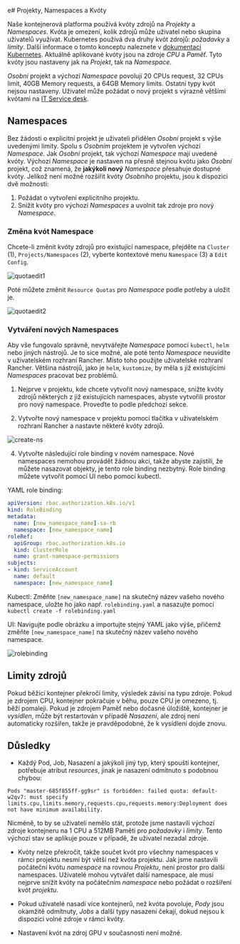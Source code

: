 e# Projekty, Namespaces a Kvóty

Naše kontejnerová platforma používá kvóty zdrojů na *Projekty* a *Namespaces*. Kvóta je omezení, kolik zdrojů může uživatel nebo skupina uživatelů využívat. Kubernetes používá dva druhy kvót zdrojů: *požadavky* a *limity*. Další informace o tomto konceptu naleznete v [dokumentaci Kubernetes](https://kubernetes.io/docs/concepts/configuration/manage-resources-containers/). Aktuálně aplikované kvóty jsou na zdroje *CPU* a *Paměť*. Tyto kvóty jsou nastaveny jak na *Projekt*, tak na *Namespace*.

*Osobní* projekt a výchozí *Namespace* povolují 20 CPUs request, 32 CPUs limit, 40GB Memory requests, a  64GB Memory limits. Ostatní typy kvót nejsou nastaveny. Uživatel může požádat o nový projekt s výrazně většími kvótami na <a href="mailto:k8s@ics.muni.cz">IT Service desk</a>.

## Namespaces

Bez žádosti o explicitní projekt je uživateli přidělen *Osobní* projekt s výše uvedenými limity. Spolu s *Osobním* projektem je vytvořen výchozí *Namespace*. Jak *Osobní* projekt, tak výchozí *Namespace* mají uvedené kvóty. Výchozí *Namespace* je nastaven na přesně stejnou kvótu jako *Osobní* projekt, což znamená, že **jakýkoli nový** *Namespace* přesahuje dostupné kvóty. 
Jelikož není možné rozšířit kvóty *Osobního* projektu, jsou k dispozici dvě možnosti:

1. Požádat o vytvoření explicitního projektu.
2. Snížit kvóty pro výchozí *Namespaces* a uvolnit tak zdroje pro nový *Namespace*.

### Změna kvót Namespace

Chcete-li změnit kvóty zdrojů pro existující namespace, přejděte na `Cluster` (1), `Projects/Namespaces` (2), vyberte kontextové menu `Namespace` (3) a `Edit Config`.

![quotaedit1](/img/ceritsc/quotaedit1.png)

Poté můžete změnit `Resource Quotas` pro *Namespace* podle potřeby a uložit je.

![quotaedit2](/img/ceritsc/quotaedit2.png)

### Vytváření nových Namespaces
 
Aby vše fungovalo správně, nevytvářejte *Namespace* pomocí `kubectl`, `helm` nebo jiných nástrojů. Je to sice možné, ale poté tento *Namespace* neuvidíte v uživatelském rozhraní Rancher. Místo toho použijte uživatelské rozhraní Rancher. Většina nástrojů, jako je `helm`, `kustomize`, by měla s již existujícími *Namespaces* pracovat bez problémů.

1. Nejprve v projektu, kde chcete vytvořit nový namespace, snižte kvóty zdrojů některých z již existujících namespaces, abyste vytvořili prostor pro nový namespace. Proveďte to podle předchozí sekce.

2. Vytvořte nový namespace v projektu pomocí tlačítka v uživatelském rozhraní Rancher a nastavte některé kvóty zdrojů.

![create-ns](/img/ceritsc/create-ns.png)  

4. Vytvořte následující role binding v novém namespace. Nové namespaces nemohou provádět žádnou akci, takže abyste zajistili, že můžete nasazovat objekty, je tento role binding nezbytný. Role binding můžete vytvořit pomocí UI nebo pomocí kubectl.

YAML role binding:
```yaml copy filename="rolebinding.yaml"
apiVersion: rbac.authorization.k8s.io/v1
kind: RoleBinding
metadata:
  name: [new_namespace_name]-sa-rb
  namespace: [new_namespace_name]
roleRef:
  apiGroup: rbac.authorization.k8s.io
  kind: ClusterRole
  name: grant-namespace-permissions
subjects:
- kind: ServiceAccount
  name: default
  namespace: [new_namespace_name]
```

Kubectl: Změňte `[new_namespace_name]` na skutečný název vašeho nového namespace, uložte ho jako např. `rolebinding.yaml` a nasazujte pomocí `kubectl create -f rolebinding.yaml`

UI: Navigujte podle obrázku a importujte stejný YAML jako výše, přičemž změňte `[new_namespace_name]` na skutečný název vašeho nového namespace.

![rolebinding](/img/ceritsc/rolebinding.png)


## Limity zdrojů

Pokud běžící kontejner překročí limity, výsledek závisí na typu zdroje. Pokud je zdrojem CPU, kontejner pokračuje v běhu, pouze CPU je omezeno, tj. běží pomaleji. Pokud je zdrojem Paměť nebo dočasné úložiště, kontejner je *vysídlen*, může být restartován v případě *Nasazení*, ale zdroj není automaticky rozšířen, takže je pravděpodobné, že k vysídlení dojde znovu.

## Důsledky

* Každý Pod, Job, Nasazení a jakýkoli jiný typ, který spouští kontejner, potřebuje atribut *resources*, jinak je nasazení odmítnuto s podobnou chybou:
```
Pods "master-685f855ff-gg9sr" is forbidden: failed quota: default-w2qv7: must specify limits.cpu,limits.memory,requests.cpu,requests.memory:Deployment does not have minimum availability.
```
 Nicméně, to by se uživateli nemělo stát, protože jsme nastavili výchozí zdroje kontejneru na 1 CPU a 512MB Paměti pro *požadavky* i *limity*. Tento výchozí stav se aplikuje pouze v případě, že uživatel nezadal zdroje.

* Kvóty nelze překročit, takže součet kvót pro všechny namespaces v rámci projektu nesmí být větší než kvóta projektu. Jak jsme nastavili počáteční kvótu *namespace* na rovnou *Projektu*, není prostor pro další namespaces. Uživatelé mohou vytvářet další namespace, ale musí nejprve snížit kvóty na počátečním *namespace* nebo požádat o rozšíření kvót *projektu*.

* Pokud uživatelé nasadí více kontejnerů, než kvóta povoluje, *Pody* jsou okamžitě odmítnuty, *Jobs* a další typy nasazení čekají, dokud nejsou k dispozici volné zdroje v rámci kvóty.

* Nastavení kvót na zdroj GPU v současnosti není možné.
